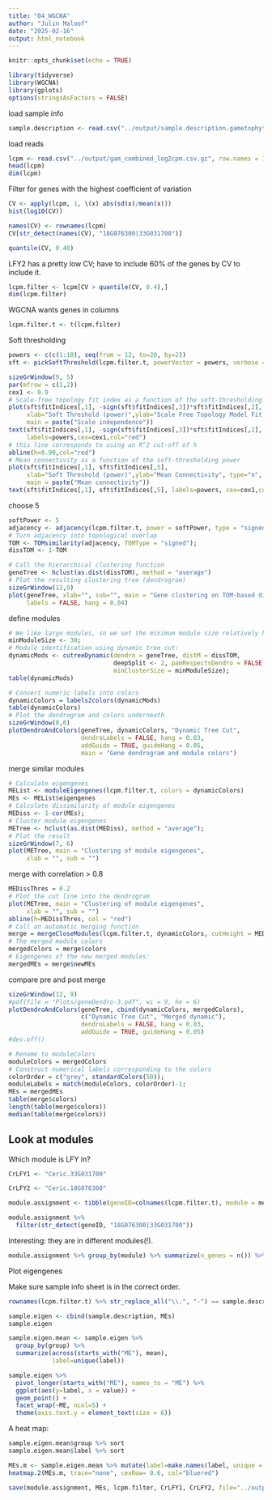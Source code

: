 ```yaml
---
title: "04_WGCNA"
author: "Julin Maloof"
date: "2025-02-16"
output: html_notebook
---
```


```r
knitr::opts_chunk$set(echo = TRUE)
```

```r
library(tidyverse)
library(WGCNA)
library(gplots)
options(stringsAsFactors = FALSE)
```

load sample info
```r
sample.description <- read.csv("../output/sample.description.gametophyte.all.csv")
```


load reads

```r
lcpm <- read.csv("../output/gam_combined_log2cpm.csv.gz", row.names = 1, check.names = FALSE)
head(lcpm)
dim(lcpm)
```

Filter for genes with the highest coefficient of variation

```r
CV <- apply(lcpm, 1, \(x) abs(sd(x)/mean(x)))
hist(log10(CV))
```

```r
names(CV) <- rownames(lcpm)
CV[str_detect(names(CV), "18G076300|33G031700")]
```

```r
quantile(CV, 0.40)
```

LFY2 has a pretty low CV; have to include 60% of the genes by CV to include it.
```r
lcpm.filter <- lcpm[CV > quantile(CV, 0.4),]
dim(lcpm.filter)
```




WGCNA wants genes in columns

```r
lcpm.filter.t <- t(lcpm.filter)
```


Soft thresholding
```r
powers <- c(c(1:10), seq(from = 12, to=20, by=2))
sft <- pickSoftThreshold(lcpm.filter.t, powerVector = powers, verbose = 5,networkType = "signed hybrid", blockSize = 20000)
```

```r
sizeGrWindow(9, 5)
par(mfrow = c(1,2))
cex1 <- 0.9
# Scale-free topology fit index as a function of the soft-thresholding power
plot(sft$fitIndices[,1], -sign(sft$fitIndices[,3])*sft$fitIndices[,2],
     xlab="Soft Threshold (power)",ylab="Scale Free Topology Model Fit,signed R^2",type="n",
     main = paste("Scale independence"))
text(sft$fitIndices[,1], -sign(sft$fitIndices[,3])*sft$fitIndices[,2],
     labels=powers,cex=cex1,col="red")
# this line corresponds to using an R^2 cut-off of h
abline(h=0.90,col="red")
# Mean connectivity as a function of the soft-thresholding power
plot(sft$fitIndices[,1], sft$fitIndices[,5],
     xlab="Soft Threshold (power)",ylab="Mean Connectivity", type="n",
     main = paste("Mean connectivity"))
text(sft$fitIndices[,1], sft$fitIndices[,5], labels=powers, cex=cex1,col="red")
```
choose 5

```r
softPower <- 5
adjacency <- adjacency(lcpm.filter.t, power = softPower, type = "signed hybrid")
# Turn adjacency into topological overlap
TOM <- TOMsimilarity(adjacency, TOMType = "signed");
dissTOM <- 1-TOM
```

```r
# Call the hierarchical clustering function
geneTree <- hclust(as.dist(dissTOM), method = "average")
# Plot the resulting clustering tree (dendrogram)
sizeGrWindow(12,9)
plot(geneTree, xlab="", sub="", main = "Gene clustering on TOM-based dissimilarity",
     labels = FALSE, hang = 0.04)
```

define modules

```r
# We like large modules, so we set the minimum module size relatively high:
minModuleSize <- 30;
# Module identification using dynamic tree cut:
dynamicMods <- cutreeDynamic(dendro = geneTree, distM = dissTOM,
                             deepSplit <- 2, pamRespectsDendro = FALSE,
                             minClusterSize = minModuleSize);
table(dynamicMods)
```

```r
# Convert numeric labels into colors
dynamicColors = labels2colors(dynamicMods)
table(dynamicColors)
# Plot the dendrogram and colors underneath
sizeGrWindow(8,6)
plotDendroAndColors(geneTree, dynamicColors, "Dynamic Tree Cut",
                    dendroLabels = FALSE, hang = 0.03,
                    addGuide = TRUE, guideHang = 0.05,
                    main = "Gene dendrogram and module colors")
```

merge similar modules

```r
# Calculate eigengenes
MEList <- moduleEigengenes(lcpm.filter.t, colors = dynamicColors)
MEs <- MEList$eigengenes
# Calculate dissimilarity of module eigengenes
MEDiss <- 1-cor(MEs);
# Cluster module eigengenes
METree <- hclust(as.dist(MEDiss), method = "average");
# Plot the result
sizeGrWindow(7, 6)
plot(METree, main = "Clustering of module eigengenes",
     xlab = "", sub = "")
```

merge with correlation > 0.8
```r
MEDissThres = 0.2
# Plot the cut line into the dendrogram
plot(METree, main = "Clustering of module eigengenes",
     xlab = "", sub = "")
abline(h=MEDissThres, col = "red")
# Call an automatic merging function
merge = mergeCloseModules(lcpm.filter.t, dynamicColors, cutHeight = MEDissThres, verbose = 3)
# The merged module colors
mergedColors = merge$colors
# Eigengenes of the new merged modules:
mergedMEs = merge$newMEs
```

compare pre and post merge
```r
sizeGrWindow(12, 9)
#pdf(file = "Plots/geneDendro-3.pdf", wi = 9, he = 6)
plotDendroAndColors(geneTree, cbind(dynamicColors, mergedColors),
                    c("Dynamic Tree Cut", "Merged dynamic"),
                    dendroLabels = FALSE, hang = 0.03,
                    addGuide = TRUE, guideHang = 0.05)
#dev.off()
```

```r
# Rename to moduleColors
moduleColors = mergedColors
# Construct numerical labels corresponding to the colors
colorOrder = c("grey", standardColors(50));
moduleLabels = match(moduleColors, colorOrder)-1;
MEs = mergedMEs 
table(merge$colors)
length(table(merge$colors))
median(table(merge$colors))

```

## Look at modules

Which module is LFY in?

```r
CrLFY1 <- "Ceric.33G031700" 

CrLFY2 <- "Ceric.18G076300"
```

```r
module.assignment <- tibble(geneID=colnames(lcpm.filter.t), module = mergedColors)

module.assignment %>%
  filter(str_detect(geneID, "18G076300|33G031700"))
```
Interesting: they are in different modules(!).  

```r
module.assignment %>% group_by(module) %>% summarize(n_genes = n()) %>% arrange(n_genes)
```

Plot eigengenes

Make sure sample info sheet is in the correct order.
```r
rownames(lcpm.filter.t) %>% str_replace_all("\\.", "-") == sample.description$sample
```

```r
sample.eigen <- cbind(sample.description, MEs)
sample.eigen
```

```r
sample.eigen.mean <- sample.eigen %>%
  group_by(group) %>%
  summarize(across(starts_with("ME"), mean),
            label=unique(label))
```


```r
sample.eigen %>%
  pivot_longer(starts_with("ME"), names_to = "ME") %>%
  ggplot(aes(y=label, x = value)) +
  geom_point() +
  facet_wrap(~ME, ncol=5) +
  theme(axis.text.y = element_text(size = 6))
```
A heat map:

```r
sample.eigen.mean$group %>% sort
sample.eigen.mean$label %>% sort

```

```r
MEs.m <- sample.eigen.mean %>% mutate(label=make.names(label, unique = TRUE)) %>% column_to_rownames("label") %>% select(starts_with("ME")) %>% as.matrix()
heatmap.2(MEs.m, trace="none", cexRow= 0.6, col="bluered")
```


```r
save(module.assignment, MEs, lcpm.filter, CrLFY1, CrLFY2, file="../output/WGCNA_gametophyte_all.Rdata")
```

